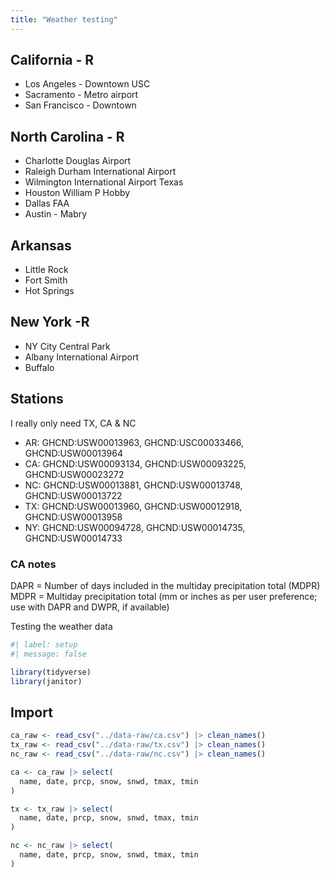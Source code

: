 ```yaml
---
title: "Weather testing"
---
```



## California - R
- Los Angeles - Downtown USC
- Sacramento - Metro airport
- San Francisco - Downtown

## North Carolina - R
- Charlotte Douglas Airport
- Raleigh Durham International Airport
- Wilmington International Airport
Texas
- Houston William P Hobby
- Dallas FAA
- Austin - Mabry

## Arkansas
- Little Rock
- Fort Smith
- Hot Springs

## New York -R
- NY City Central Park
- Albany International Airport
- Buffalo

## Stations

I really only need TX, CA & NC

- AR: GHCND:USW00013963, GHCND:USC00033466, GHCND:USW00013964
- CA: GHCND:USW00093134, GHCND:USW00093225, GHCND:USW00023272
- NC: GHCND:USW00013881, GHCND:USW00013748, GHCND:USW00013722
- TX: GHCND:USW00013960, GHCND:USW00012918, GHCND:USW00013958
- NY: GHCND:USW00094728, GHCND:USW00014735, GHCND:USW00014733

### CA notes

DAPR = Number of days included in the multiday precipitation total (MDPR)
MDPR = Multiday precipitation total (mm or inches as per user preference; use with DAPR and DWPR, if available)

Testing the weather data

```r
#| label: setup
#| message: false

library(tidyverse)
library(janitor)
```

## Import

```r
ca_raw <- read_csv("../data-raw/ca.csv") |> clean_names()
tx_raw <- read_csv("../data-raw/tx.csv") |> clean_names()
nc_raw <- read_csv("../data-raw/nc.csv") |> clean_names()
```



```r
ca <- ca_raw |> select(
  name, date, prcp, snow, snwd, tmax, tmin
)

tx <- tx_raw |> select(
  name, date, prcp, snow, snwd, tmax, tmin
)

nc <- nc_raw |> select(
  name, date, prcp, snow, snwd, tmax, tmin
)


```

